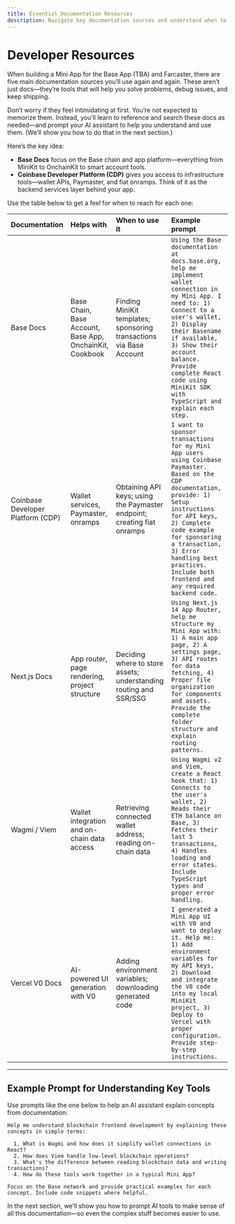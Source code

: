 ```yaml
---
title: Essential Documentation Resources
description: Navigate key documentation sources and understand when to use each resource for specific development needs
---
```


# Developer Resources

When building a Mini App for the Base App (TBA) and Farcaster, there are five main documentation sources you’ll use again and again. These aren’t just docs—they’re tools that will help you solve problems, debug issues, and keep shipping.

Don’t worry if they feel intimidating at first. You’re not expected to memorize them. Instead, you’ll learn to reference and search these docs as needed—and prompt your AI assistant to help you understand and use them. (We’ll show you how to do that in the next section.)

Here’s the key idea:

- **Base Docs** focus on the Base chain and app platform—everything from MiniKit to OnchainKit to smart account tools.
- **Coinbase Developer Platform (CDP)** gives you access to infrastructure tools—wallet APIs, Paymaster, and fiat onramps. Think of it as the backend services layer behind your app.

Use the table below to get a feel for when to reach for each one:

| Documentation                     | Helps with                                               | When to use it                                                          | Example prompt                                                                                                                                                                                                                                                                                              |
| :-------------------------------- | :------------------------------------------------------- | :---------------------------------------------------------------------- | :---------------------------------------------------------------------------------------------------------------------------------------------------------------------------------------------------------------------------------------------------------------------------------------------------------- |
| Base Docs                         | Base Chain, Base Account, Base App, OnchainKit, Cookbook | Finding MiniKit templates; sponsoring transactions via Base Account     | `Using the Base documentation at docs.base.org, help me implement wallet connection in my Mini App. I need to: 1) Connect to a user's wallet, 2) Display their Basename if available, 3) Show their account balance. Provide complete React code using MiniKit SDK with TypeScript and explain each step.`  |
| Coinbase Developer Platform (CDP) | Wallet services, Paymaster, onramps                      | Obtaining API keys; using the Paymaster endpoint; creating fiat onramps | `I want to sponsor transactions for my Mini App users using Coinbase Paymaster. Based on the CDP documentation, provide: 1) Setup instructions for API keys, 2) Complete code example for sponsoring a transaction, 3) Error handling best practices. Include both frontend and any required backend code.` |
| Next.js Docs                      | App router, page rendering, project structure            | Deciding where to store assets; understanding routing and SSR/SSG       | `Using Next.js 14 App Router, help me structure my Mini App with: 1) A main app page, 2) A settings page, 3) API routes for data fetching, 4) Proper file organization for components and assets. Provide the complete folder structure and explain routing patterns.`                                      |
| Wagmi / Viem                      | Wallet integration and on-chain data access              | Retrieving connected wallet address; reading on-chain data              | `Using Wagmi v2 and Viem, create a React hook that: 1) Connects to the user's wallet, 2) Reads their ETH balance on Base, 3) Fetches their last 5 transactions, 4) Handles loading and error states. Include TypeScript types and proper error handling.`                                                   |
| Vercel V0 Docs                    | AI-powered UI generation with V0                         | Adding environment variables; downloading generated code                | `I generated a Mini App UI with V0 and want to deploy it. Help me: 1) Add environment variables for my API keys, 2) Download and integrate the V0 code into my local MiniKit project, 3) Deploy to Vercel with proper configuration. Provide step-by-step instructions.`                                    |

---

## Example Prompt for Understanding Key Tools

Use prompts like the one below to help an AI assistant explain concepts from documentation:

```
Help me understand blockchain frontend development by explaining these concepts in simple terms:

  1. What is Wagmi and how does it simplify wallet connections in React?
  2. How does Viem handle low-level blockchain operations?
  3. What's the difference between reading blockchain data and writing transactions?
  4. How do these tools work together in a typical Mini App?

Focus on the Base network and provide practical examples for each concept. Include code snippets where helpful.
```

In the next section, we’ll show you how to prompt AI tools to make sense of all this documentation—so even the complex stuff becomes easier to use.
